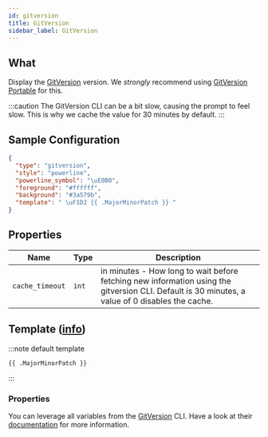 ```yaml
---
id: gitversion
title: GitVersion
sidebar_label: GitVersion
---
```


## What

Display the [GitVersion][gitversion] version.
We _strongly_ recommend using [GitVersion Portable][gitversion-portable] for this.

:::caution
The GitVersion CLI can be a bit slow, causing the prompt to feel slow. This is why we cache
the value for 30 minutes by default.
:::

## Sample Configuration

```json
{
  "type": "gitversion",
  "style": "powerline",
  "powerline_symbol": "\uE0B0",
  "foreground": "#ffffff",
  "background": "#3a579b",
  "template": " \uF1D2 {{ .MajorMinorPatch }} "
}
```

## Properties

| Name            | Type  | Description                                                                                                                                     |
| --------------- | ----- | ----------------------------------------------------------------------------------------------------------------------------------------------- |
| `cache_timeout` | `int` | in minutes - How long to wait before fetching new information using the gitversion CLI. Default is 30 minutes, a value of 0 disables the cache. |

## Template ([info][templates])

:::note default template

```template
{{ .MajorMinorPatch }}
```

:::

### Properties

You can leverage all variables from the [GitVersion][gitversion] CLI. Have a look at their [documentation][docs] for more information.

[gitversion]: https://github.com/GitTools/GitVersion
[gitversion-portable]: http://chocolatey.org/packages/GitVersion.Portable
[templates]: /docs/configuration/templates
[docs]: https://gitversion.net/docs/reference/variables
